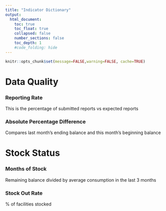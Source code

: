 ```yaml
---
title: "Indicator Dictionary"
output:
  html_document:
    toc: true
    toc_float: true
    collapsed: false
    number_sections: false
    toc_depth: 1
    #code_folding: hide
---
```


```r
knitr::opts_chunk$set(message=FALSE,warning=FALSE, cache=TRUE)
```


# Data Quality

### Reporting Rate

This is the percentage of submitted reports vs expected reports 

### Absolute Percentage Difference

Compares last month's ending balance and this month's beginning balance

# Stock Status

### Months of Stock

Remaining balance divided by average consumption in the last 3 months

### Stock Out Rate

% of facilities stocked

